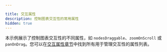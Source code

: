 ```yaml
---

title: 交互属性
description: 控制图表交互性的常用属性
hidden: true
---
```


本示例展示了控制图表交互性的不同属性，如 `nodesDraggable`、`zoomOnScroll` 或 `panOnDrag`。您可以在[交互属性章节](/api-reference/react-flow#interaction)中找到所有用于管理交互性的属性列表。

<RemoteCodeViewer route="examples/interaction/interaction-props" framework="react" />